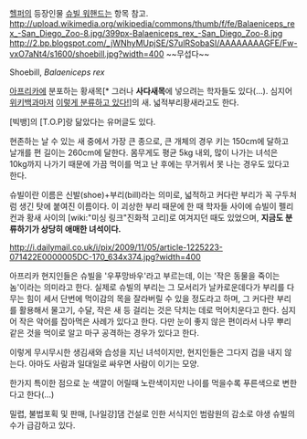 [[헬퍼]]의 등장인물 [[슈빌 워핸드]]는 항목 참고.
http://upload.wikimedia.org/wikipedia/commons/thumb/f/fe/Balaeniceps_rex_-San_Diego_Zoo-8.jpg/399px-Balaeniceps_rex_-San_Diego_Zoo-8.jpg
http://2.bp.blogspot.com/_jWNhyMUpjSE/S7ulRSobaSI/AAAAAAAAGFE/Fw-vxO7aNt4/s1600/shoebill.jpg?width=400
~~무섭다~~

Shoebill, ''Balaeniceps rex''

[[아프리카]]에 분포하는 황새목[* 그러나 '''사다새목'''에 넣으려는 학자들도 있다(...). 심지어 [[위키백과]]마저 [http://en.wikipedia.org/wiki/Balaeniceps_rex 이렇게 분류하고 있다!]]의 새. 넓적부리황새라고도 한다.

[빅뱅]의 [T.O.P]랑 닮았다는 유머글도 있다.


현존하는 날 수 있는 새 중에서 가장 큰 종으로, 큰 개체의 경우 키는 150cm에 달하고 날개를 편 길이는 260cm에 달한다. 몸무게도 평균 5kg 내외, 많이 나가는 녀석은 10kg까지 나가기 때문에 가끔 먹이를 먹고 난 후에는 무거워서 못 나는 경우도 있다고 한다.

슈빌이란 이름은 신발(shoe)+부리(bill)라는 의미로, 넓적하고 커다란 부리가 꼭 구두처럼 생긴 탓에 붙여진 이름이다. 이 괴상한 부리 때문에 한 때 학자들 사이에 슈빌이 펠리컨과 황새 사이의 [wiki:"미싱 링크"진화적 고리]로 여겨지던 때도 있었으며, '''지금도 분류하기가 상당히 애매한 녀석이다.'''

http://i.dailymail.co.uk/i/pix/2009/11/05/article-1225223-071422E0000005DC-170_634x374.jpg?width=400

아프리카 현지인들은 슈빌을 '우푸망바우'라고 부르는데, 이는 '작은 동물을 죽이는 놈'이라는 의미라고 한다. 실제로 슈빌의 부리는 그 모서리가 날카로운데다가 부리를 다무는 힘이 세서 단번에 먹이감의 목을 잘라버릴 수 있을 정도라고 하며, 그 커다란 부리를 활용해서 물고기, 수달, 작은 새 등 걸리는 것은 닥치는 데로 먹어치운다고 한다. 심지어 작은 악어를 잡아먹은 사례가 있다고 한다. 다만 눈이 좋지 않은 편이라서 나무 뿌리 같은 것을 먹이로 알고 마구 공격하는 경우가 있다고 한다.

이렇게 무시무시한 생김새와 습성을 지닌 녀석이지만, 현지인들은 그다지 겁을 내지 않는다. 아마도 사람과 일대일로 싸우면 사람이 이기는 모양.

한가지 특이한 점으로 눈 색깔이 어릴때 노란색이지만 나이를 먹을수록 푸른색으로 변한다고 한다(...)

밀렵, 불법포획 및 판매, [나일강]댐 건설로 인한 서식지인 범람원의 감소로 야생 슈빌의 수가 급감하고 있다.
